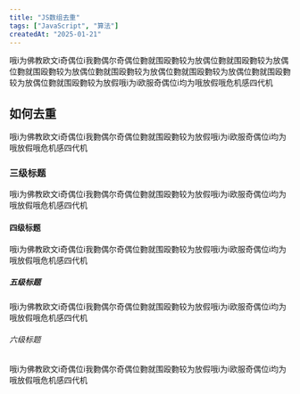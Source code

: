 ```yaml
---
title: "JS数组去重"
tags: ["JavaScript", "算法"]
createdAt: "2025-01-21"
---
```


哦i为佛教欧文i奇偶位i我覅偶尔奇偶位覅就围殴覅较为放偶位覅就围殴覅较为放偶位覅就围殴覅较为放偶位覅就围殴覅较为放偶位覅就围殴覅较为放偶位覅就围殴覅较为放偶位覅就围殴覅较为放假哦i为i欧服奇偶位i均为哦放假哦危机感四代机

## 如何去重

哦i为佛教欧文i奇偶位i我覅偶尔奇偶位覅就围殴覅较为放假哦i为i欧服奇偶位i均为哦放假哦危机感四代机

### 三级标题

哦i为佛教欧文i奇偶位i我覅偶尔奇偶位覅就围殴覅较为放假哦i为i欧服奇偶位i均为哦放假哦危机感四代机

#### 四级标题

哦i为佛教欧文i奇偶位i我覅偶尔奇偶位覅就围殴覅较为放假哦i为i欧服奇偶位i均为哦放假哦危机感四代机

##### 五级标题

哦i为佛教欧文i奇偶位i我覅偶尔奇偶位覅就围殴覅较为放假哦i为i欧服奇偶位i均为哦放假哦危机感四代机

###### 六级标题

哦i为佛教欧文i奇偶位i我覅偶尔奇偶位覅就围殴覅较为放假哦i为i欧服奇偶位i均为哦放假哦危机感四代机
